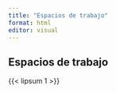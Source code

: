 ```yaml
---
title: "Espacios de trabajo"
format: html
editor: visual
---
```


## Espacios de trabajo
{{< lipsum 1 >}}

